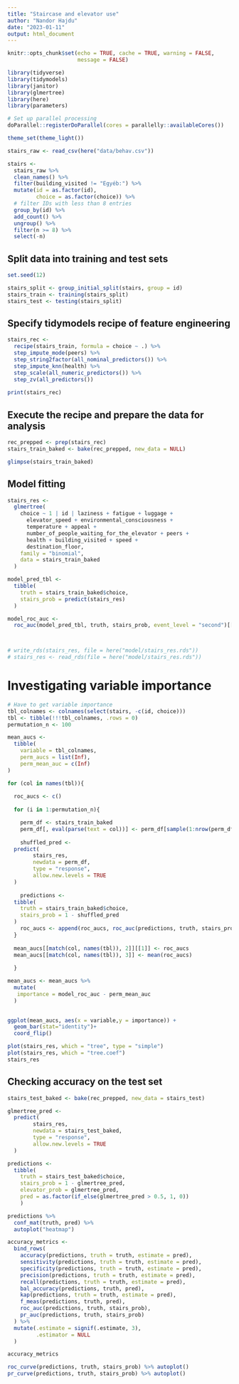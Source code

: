 ```yaml
---
title: "Staircase and elevator use"
author: "Nandor Hajdu"
date: "2023-01-11"
output: html_document
---
```


```r
knitr::opts_chunk$set(echo = TRUE, cache = TRUE, warning = FALSE,
                      message = FALSE)
```

```r
library(tidyverse)
library(tidymodels)
library(janitor)
library(glmertree)
library(here)
library(parameters)

# Set up parallel processing
doParallel::registerDoParallel(cores = parallelly::availableCores())

theme_set(theme_light())

```


```r
stairs_raw <- read_csv(here("data/behav.csv"))

stairs <-
  stairs_raw %>%
  clean_names() %>%
  filter(building_visited != "Egyéb:") %>%
  mutate(id = as.factor(id),
         choice = as.factor(choice)) %>%
  # filter IDs with less than 8 entries
  group_by(id) %>%
  add_count() %>%
  ungroup() %>%
  filter(n >= 8) %>% 
  select(-n)

```

## Split data into training and test sets

```r

set.seed(12)

stairs_split <- group_initial_split(stairs, group = id)
stairs_train <- training(stairs_split)
stairs_test <- testing(stairs_split)

```


## Specify tidymodels recipe of feature engineering

```r

stairs_rec <- 
  recipe(stairs_train, formula = choice ~ .) %>%
  step_impute_mode(peers) %>% 
  step_string2factor(all_nominal_predictors()) %>% 
  step_impute_knn(health) %>% 
  step_scale(all_numeric_predictors()) %>% 
  step_zv(all_predictors())
  
print(stairs_rec)

```

## Execute the recipe and prepare the data for analysis

```r
rec_prepped <- prep(stairs_rec)
stairs_train_baked <- bake(rec_prepped, new_data = NULL)

glimpse(stairs_train_baked)

```

## Model fitting

```r
stairs_res <-
  glmertree(
    choice ~ 1 | id | laziness + fatigue + luggage +
      elevator_speed + environmental_consciousness +
      temperature + appeal +
      number_of_people_waiting_for_the_elevator + peers +
      health + building_visited + speed +
      destination_floor,
    family = "binomial",
    data = stairs_train_baked
  )

model_pred_tbl <- 
  tibble(
    truth = stairs_train_baked$choice,
    stairs_prob = predict(stairs_res)
  )

model_roc_auc <- 
  roc_auc(model_pred_tbl, truth, stairs_prob, event_level = "second")[[1,3]]



# write_rds(stairs_res, file = here("model/stairs_res.rds"))
# stairs_res <- read_rds(file = here("model/stairs_res.rds"))
```


# Investigating variable importance
```r
# Have to get variable importance
tbl_colnames <- colnames(select(stairs, -c(id, choice)))
tbl <- tibble(!!!tbl_colnames, .rows = 0)
permutation_n <- 100

mean_aucs <- 
  tibble(
    variable = tbl_colnames,
    perm_aucs = list(Inf),
    perm_mean_auc = c(Inf)
)

for (col in names(tbl)){
  
  roc_aucs <- c()
  
  for (i in 1:permutation_n){

    perm_df <- stairs_train_baked
    perm_df[, eval(parse(text = col))] <- perm_df[sample(1:nrow(perm_df)), eval(parse(text = col))]
    
    shuffled_pred <- 
  predict(
        stairs_res,
        newdata = perm_df,
        type = "response",
        allow.new.levels = TRUE
  )
    
    predictions <- 
  tibble(
    truth = stairs_train_baked$choice,
    stairs_prob = 1 - shuffled_pred
  )
    roc_aucs <- append(roc_aucs, roc_auc(predictions, truth, stairs_prob)[[1,3]])
  }
  
  mean_aucs[[match(col, names(tbl)), 2]][[1]] <- roc_aucs
  mean_aucs[[match(col, names(tbl)), 3]] <- mean(roc_aucs)
  
  }

mean_aucs <- mean_aucs %>% 
  mutate(
   importance = model_roc_auc - perm_mean_auc 
  )
  

ggplot(mean_aucs, aes(x = variable,y = importance)) +
  geom_bar(stat="identity")+
  coord_flip()

plot(stairs_res, which = "tree", type = "simple")
plot(stairs_res, which = "tree.coef")
stairs_res
```

## Checking accuracy on the test set

```r

stairs_test_baked <- bake(rec_prepped, new_data = stairs_test)

glmertree_pred <- 
  predict(
        stairs_res,
        newdata = stairs_test_baked,
        type = "response",
        allow.new.levels = TRUE
  )

predictions <- 
  tibble(
    truth = stairs_test_baked$choice,
    stairs_prob = 1 - glmertree_pred,
    elevator_prob = glmertree_pred,
    pred = as.factor(if_else(glmertree_pred > 0.5, 1, 0))
    )

predictions %>% 
  conf_mat(truth, pred) %>% 
  autoplot("heatmap")

accuracy_metrics <- 
  bind_rows(
    accuracy(predictions, truth = truth, estimate = pred),
    sensitivity(predictions, truth = truth, estimate = pred),
    specificity(predictions, truth = truth, estimate = pred),
    precision(predictions, truth = truth, estimate = pred),
    recall(predictions, truth = truth, estimate = pred),
    bal_accuracy(predictions, truth, pred),
    kap(predictions, truth = truth, estimate = pred),
    f_meas(predictions, truth, pred),
    roc_auc(predictions, truth, stairs_prob),
    pr_auc(predictions, truth, stairs_prob)
  ) %>% 
  mutate(.estimate = signif(.estimate, 3),
         .estimator = NULL
  )

accuracy_metrics

roc_curve(predictions, truth, stairs_prob) %>% autoplot()
pr_curve(predictions, truth, stairs_prob) %>% autoplot()


```
